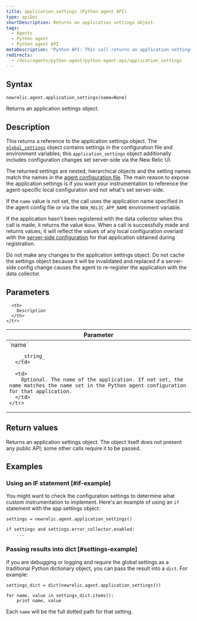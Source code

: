 ```yaml
---
title: application_settings (Python agent API)
type: apiDoc
shortDescription: Returns an application settings object.
tags:
  - Agents
  - Python agent
  - Python agent API
metaDescription: "Python API: This call returns an application settings object."
redirects:
  - /docs/agents/python-agent/python-agent-api/application_settings
---
```


## Syntax

```
newrelic.agent.application_settings(name=None)
```

Returns an application settings object.

## Description

This returns a reference to the application settings object. The [`global_settings`](/docs/agents/python-agent/python-agent-api/global_settings) object contains settings in the configuration file and environment variables; this `application_settings` object additionally includes configuration changes set server-side via the New Relic UI.

The returned settings are nested, hierarchical objects and the setting names match the names in the [agent configuration file](/docs/agents/python-agent/installation-and-configuration/python-agent-configuration). The main reason to expose the application settings is if you want your instrumentation to reference the agent-specific local configuration and not what's set server-side.

If the `name` value is not set, the call uses the application name specified in the agent config file or via the `NEW_RELIC_APP_NAME` environment variable.

If the application hasn't been registered with the data collector when this call is made, it returns the value `None`. When a call is successfully made and returns values, it will reflect the values of any local configuration overlaid with the [server-side configuration](/docs/agents/manage-apm-agents/configuration/configure-agent#ssc) for that application obtained during registration.

<Callout variant="important">
  Do not make any changes to the application settings object. Do not cache the settings object because it will be invalidated and replaced if a server-side config change causes the agent to re-register the application with the data collector.
</Callout>

## Parameters

<table>
  <thead>
    <tr>
      <th width="25%">
        Parameter
      </th>

      <th>
        Description
      </th>
    </tr>
  </thead>

  <tbody>
    <tr>
      <td>
        `name`

        _string_
      </td>

      <td>
        Optional. The name of the application. If not set, the name matches the name set in the Python agent configuration for that application.
      </td>
    </tr>
  </tbody>
</table>

## Return values

Returns an application settings object. The object itself does not present any public API; some other calls require it to be passed.

## Examples

### Using an IF statement [#if-example]

You might want to check the configuration settings to determine what custom instrumentation to implement. Here's an example of using an `if` statement with the app settings object:

```
settings = newrelic.agent.application_settings()

if settings and settings.error_collector.enabled:
    ...
```

### Passing results into dict [#settings-example]

If you are debugging or logging and require the global settings as a traditional Python dictionary object, you can pass the result into a `dict`. For example:

```
settings_dict = dict(newrelic.agent.application_settings())

for name, value in settings_dict.items():
    print name, value
```

Each `name` will be the full dotted path for that setting.
